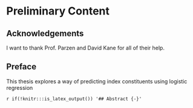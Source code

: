 # Preliminary Content {-}

## Acknowledgements {-}

I want to thank Prof. Parzen and David Kane for all of their help. 

## Preface {-}

This thesis explores a way of predicting index constituents using logistic regression

`r if(!knitr:::is_latex_output()) '## Abstract {-}'`
